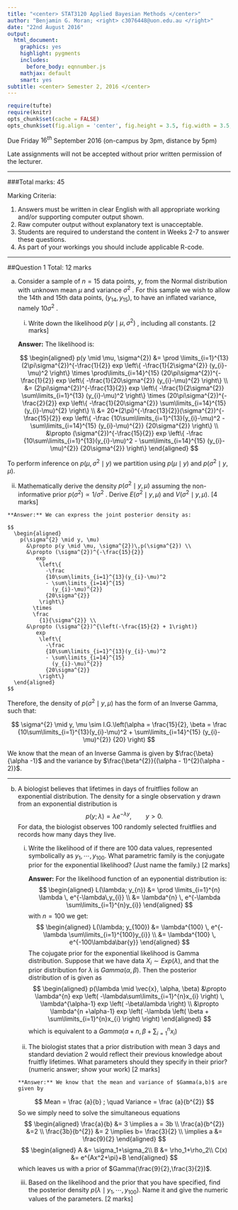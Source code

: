 ```yaml
---
title: "<center> STAT3120 Applied Bayesian Methods </center>"
author: "Benjamin G. Moran; <right> c3076448@uon.edu.au </right>"
date: "22nd August 2016"
output:
  html_document:
    graphics: yes
    highlight: pygments
    includes:
      before_body: eqnnumber.js
    mathjax: default
    smart: yes
subtitle: <center> Semester 2, 2016 </center>
---
```


```r
require(tufte)
require(knitr)
opts_chunk$set(cache = FALSE)
opts_chunk$set(fig.align = 'center', fig.height = 3.5, fig.width = 3.5, collapse = TRUE, highlight = TRUE)
```

Due Friday $16^{th}$ September 2016 (on-campus by 3pm, distance by 5pm)

Late assignments will not be accepted without prior written permission of the lecturer.

***

###Total marks: 45

Marking Criteria:

1.	Answers must be written in clear English with all appropriate working and/or supporting computer output shown.
2.	Raw computer output without explanatory text is unacceptable.
3.	Students are required to understand the content in Weeks 2-7 to answer these questions.
4.	As part of your workings you should include applicable R-code.

***
 
##Question 1 Total: 12 marks

(a)	Consider a sample of $n=15$ data points, $y$, from the Normal distribution with unknown mean $\mu$ and variance $\sigma^{2}$ . For this sample we wish to allow the 14th and 15th data points, $(y_{14}, y_{15})$, to have an inflated variance, namely $10 \sigma^{2}$ .

    (i) Write down the likelihood $p( y \mid \mu,\sigma^{2})$ , including all constants. [2 marks]
    
    **Answer:** The likelihood is:
    
    $$
      \begin{aligned}
        p(y \mid \mu, \sigma^{2}) 
          &= \prod
               \limits_{i=1}^{13}
             (2\pi\sigma^{2})^{-\frac{1}{2}}
             exp
              \left\{
                -\frac{1}{2\sigma^{2}}
                (y_{i}-\mu)^2
              \right\}
             \times
             \prod\limits_{i=14}^{15}
             (20\pi\sigma^{2})^{-\frac{1}{2}}
             exp
              \left\{
                -\frac{1}{20\sigma^{2}}
                (y_{i}-\mu)^{2}
              \right\} \\
          &= (2\pi\sigma^{2})^{-\frac{13}{2}}
             exp
              \left\{
                -\frac{1}{2\sigma^{2}}
                \sum\limits_{i=1}^{13}
                  (y_{i}-\mu)^2
              \right\}
             \times
             (20\pi\sigma^{2})^{-\frac{2}{2}}
             exp
              \left\{
                -\frac{1}{20\sigma^{2}}
                \sum\limits_{i=14}^{15}
                  (y_{i}-\mu)^{2}
              \right\} \\
          &= 20*(2\pi)^{-\frac{13}{2}}(\sigma^{2})^{-\frac{15}{2}}
             exp
              \left\{
                -\frac
                {10\sum\limits_{i=1}^{13}(y_{i}-\mu)^2
                - \sum\limits_{i=14}^{15}
                  (y_{i}-\mu)^{2}}
                {20\sigma^{2}}
              \right\} \\
          &\propto (\sigma^{2})^{-\frac{15}{2}}
             exp
              \left\{
                -\frac
                {10\sum\limits_{i=1}^{13}(y_{i}-\mu)^2
                - \sum\limits_{i=14}^{15}
                  (y_{i}-\mu)^{2}}
                {20\sigma^{2}}
              \right\}
      \end{aligned}
    $$
    
To perform inference on $p(\mu,\sigma^{2} \mid y)$ we partition using $p(\mu \mid y)$ and $p(\sigma^{2} \mid y, \mu)$.
        
(ii) Mathematically derive the density  $p(\sigma^{2} \mid y, \mu)$ assuming the non-informative prior $p(\sigma^{2} ) \propto 1/\sigma^{2}$ . Derive $E(\sigma^{2} \mid y, \mu)$ and $V(\sigma^{2} \mid y, \mu)$. [4 marks]
    
    **Answer:** We can express the joint posterior density as:
    
    $$
      \begin{aligned}
        p(\sigma^{2} \mid y, \mu) 
          &\propto p(y \mid \mu, \sigma^{2})\,p(\sigma^{2}) \\
          &\propto (\sigma^{2})^{-\frac{15}{2}}
             exp
              \left\{
                -\frac
                {10\sum\limits_{i=1}^{13}(y_{i}-\mu)^2
                - \sum\limits_{i=14}^{15}
                  (y_{i}-\mu)^{2}}
                {20\sigma^{2}}
              \right\}
            \times
            \frac
              {1}{\sigma^{2}} \\
          &\propto (\sigma^{2})^{\left(-\frac{15}{2} + 1\right)}
             exp
              \left\{
                -\frac
                {10\sum\limits_{i=1}^{13}(y_{i}-\mu)^2
                - \sum\limits_{i=14}^{15}
                  (y_{i}-\mu)^{2}}
                {20\sigma^{2}}
              \right\}          
      \end{aligned}
    $$
Therefore, the density of $p(\sigma^{2} \mid y, \mu)$ has the form of an Inverse Gamma, such that:

$$
  \sigma^{2} \mid y, \mu \sim I.G.\left(\alpha = \frac{15}{2}, \beta = \frac
                {10\sum\limits_{i=1}^{13}(y_{i}-\mu)^2
                + \sum\limits_{i=14}^{15}
                  (y_{i}-\mu)^{2}}
                {20}
                \right)
$$

We know that the mean of an Inverse Gamma is given by $\frac{\beta}{\alpha -1}$ and the variance by $\frac{\beta^{2}}{(\alpha - 1)^{2}(\alpha - 2)}$.

***
    
(b) A biologist believes that lifetimes in days of fruitflies follow an exponential distribution. The density for a single observation y drawn from an exponential distribution is 
$$
  p(y; \lambda) = \lambda e^{-\lambda y},	\qquad y > 0.
$$
  For data, the biologist observes $100$ randomly selected fruitflies and records how many days they live.

    (i)	Write the likelihood of \lambda if there are 100 data values, represented symbolically as $y_{1},\cdots,y_{100}$. What parametric family is the conjugate prior for the exponential likelihood? (Just name the family.)	[2 marks]
    
        **Answer:** For the likelihood function of an eyponential distribution is:
$$
  \begin{aligned}
    L(\lambda; y_{n}) 
      &= \prod
            \limits_{i=1}^{n} 
          \lambda \, 
          e^{-\lambda\,y_{i}} \\
      &= \lambda^{n} \, 
         e^{-\lambda \sum\limits_{i=1}^{n}y_{i}}
  \end{aligned}
$$
with $n=100$ we get:
$$
  \begin{aligned}
    L(\lambda; y_{100}) 
      &= \lambda^{100} \,
         e^{-\lambda \sum\limits_{i=1}^{100}y_{i}} \\
      &= \lambda^{100} \, 
         e^{-100\lambda\bar{y}}
  \end{aligned}
$$
The cojugate prior for the exponential likelihood is Gamma distribution. Suppose that we have data $X_{i} \sim Exp(\lambda)$, and that the prior distribution for $\lambda$ is $Gamma(\alpha, \beta)$. Then the posterior distribution of \pi is given as
$$
  \begin{aligned}
    p(\lambda \mid \vec{x}, \alpha, \beta) 
      &\propto \lambda^{n}
        exp
          \left(
            -\lambda\sum\limits_{i=1}^{n}x_{i}
          \right) \, 
          \lambda^{\alpha-1} 
          exp
            \left(
              -\beta\lambda
            \right) \\
      &\propto \lambda^{n +\alpha-1}
        exp
          \left(
            -\lambda
              \left(
                \beta + \sum\limits_{i=1}^{n}x_{i}
              \right)
          \right)
  \end{aligned}
$$
which is equivalent to a $Gamma(\alpha + n,\beta + \sum\nolimits_{i=1}^{n}x_{i})$
    (ii) The biologist states that a prior distribution with mean 3 days and standard deviation 2 would reflect their previous knowledge about fruitfly lifetimes. What parameters should they specify in their prior? (numeric answer; show your work) [2 marks]
    
        **Answer:** We know that the mean and variance of $Gamma(a,b)$ are given by 
$$
  Mean = 
    \frac
      {a}{b}
    ; \quad
  Variance = 
    \frac
      {a}{b^{2}}
$$ 
So we simply need to solve the simultaneous equations 
$$
  \begin{aligned}
    \frac{a}{b} &= 3 \implies a = 3b \\
    \frac{a}{b^{2}} &=2 \\
    \frac{3b}{b^{2}} &= 2  \implies b= \frac{3}{2} \\
    \implies a &= \frac{9}{2}
  \end{aligned}
$$
$$
  \begin{aligned}
    A &= \sigma_1+\sigma_2\\
    B &= \rho_1+\rho_2\\
    C(x) &= e^{Ax^2+\pi}+B
  \end{aligned} 
$$
which leaves us with a prior of $Gamma(\frac{9}{2},\frac{3}{2})$.
  
    (iii) Based on the likelihood and the prior that you have specified, find the posterior density $p(\lambda \mid y_{1},\cdots,y_{100})$. Name it and give the numeric values of the parameters. [2 marks]
